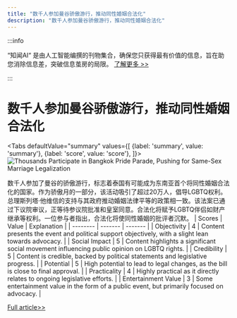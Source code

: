 ```yaml
---
title: "数千人参加曼谷骄傲游行，推动同性婚姻合法化"
description: "数千人参加曼谷骄傲游行，推动同性婚姻合法化"
---
```



:::info

“知闻AI“ 是由人工智能编撰的刊物集合，确保您只获得最有价值的信息，旨在助您消除信息差，突破信息茧房的局限。  [了解更多 >>](/)

:::

# 数千人参加曼谷骄傲游行，推动同性婚姻合法化


<Tabs
	defaultValue="summary"
	values={[
	{label: 'summary', value: 'summary'},
	{label: 'score', value: 'score'},
]}>
<TabItem value="summary">
<img
  src="https://image.informedainews.com/2024/06/Pol-Eya-1717494680-0.jpg"
  alt="Thousands Participate in Bangkok Pride Parade, Pushing for Same-Sex Marriage Legalization"
/>



数千人参加了曼谷的骄傲游行，标志着泰国有可能成为东南亚首个将同性婚姻合法化的国家。作为骄傲月的一部分，该活动吸引了超过20万人，倡导LGBTQ权利。总理斯列塔·他维信的支持与其政府推动婚姻法律平等的政策相一致。该法案已通过下议院审议，正等待参议院批准和皇室同意。合法化将赋予LGBTQ伴侣如财产继承等权利。一位参与者指出，合法化将使同性婚姻的批评者沉默。
</TabItem>
<TabItem value="score">
	| Scores     | Value   | Explanation |
	| -------- | ------- | ------- |
	| Objectivity  | 4    | Content presents the event and political support objectively, with a slight lean towards advocacy.    |
	| Social Impact | 5     | Content highlights a significant social movement influencing public opinion on LGBTQ rights.    |
	| Credibility    | 5    | Content is credible, backed by political statements and legislative progress.    |
	| Potential    | 5    | High potential to lead to legal changes, as the bill is close to final approval.    |
	| Practicality    | 4    | Highly practical as it directly relates to ongoing legislative efforts.    |
	| Entertainment Value    | 3    | Some entertainment value in the form of a public event, but primarily focused on advocacy.    |
</TabItem>
</Tabs>

[Full article>>](https://www3.nhk.or.jp/nhkworld/en/news/20240603_30/)

